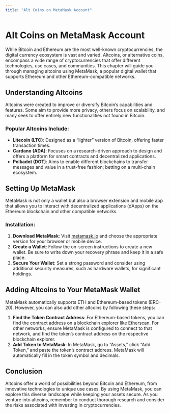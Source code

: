 ```yaml
---
title: "Alt Coins on MetaMask Account"
---
```


# Alt Coins on MetaMask Account

While Bitcoin and Ethereum are the most well-known cryptocurrencies, the digital currency ecosystem is vast and varied. Altcoins, or alternative coins, encompass a wide range of cryptocurrencies that offer different technologies, use cases, and communities. This chapter will guide you through managing altcoins using MetaMask, a popular digital wallet that supports Ethereum and other Ethereum-compatible networks.

## Understanding Altcoins

Altcoins were created to improve or diversify Bitcoin's capabilities and features. Some aim to provide more privacy, others focus on scalability, and many seek to offer entirely new functionalities not found in Bitcoin.

### Popular Altcoins Include:

- **Litecoin (LTC)**: Designed as a "lighter" version of Bitcoin, offering faster transaction times.
- **Cardano (ADA)**: Focuses on a research-driven approach to design and offers a platform for smart contracts and decentralized applications.
- **Polkadot (DOT)**: Aims to enable different blockchains to transfer messages and value in a trust-free fashion; betting on a multi-chain ecosystem.

## Setting Up MetaMask

MetaMask is not only a wallet but also a browser extension and mobile app that allows you to interact with decentralized applications (dApps) on the Ethereum blockchain and other compatible networks.

### Installation:

1. **Download MetaMask**: Visit [metamask.io](https://metamask.io/) and choose the appropriate version for your browser or mobile device.
2. **Create a Wallet**: Follow the on-screen instructions to create a new wallet. Be sure to write down your recovery phrase and keep it in a safe place.
3. **Secure Your Wallet**: Set a strong password and consider using additional security measures, such as hardware wallets, for significant holdings.

## Adding Altcoins to Your MetaMask Wallet

MetaMask automatically supports ETH and Ethereum-based tokens (ERC-20). However, you can also add other altcoins by following these steps:

1. **Find the Token Contract Address**: For Ethereum-based tokens, you can find the contract address on a blockchain explorer like Etherscan. For other networks, ensure MetaMask is configured to connect to that network, and find the token's contract address on the respective blockchain explorer.
2. **Add Token to MetaMask**: In MetaMask, go to "Assets," click "Add Token," and paste the token's contract address. MetaMask will automatically fill in the token symbol and decimals.

## Conclusion

Altcoins offer a world of possibilities beyond Bitcoin and Ethereum, from innovative technologies to unique use cases. By using MetaMask, you can explore this diverse landscape while keeping your assets secure. As you venture into altcoins, remember to conduct thorough research and consider the risks associated with investing in cryptocurrencies.

